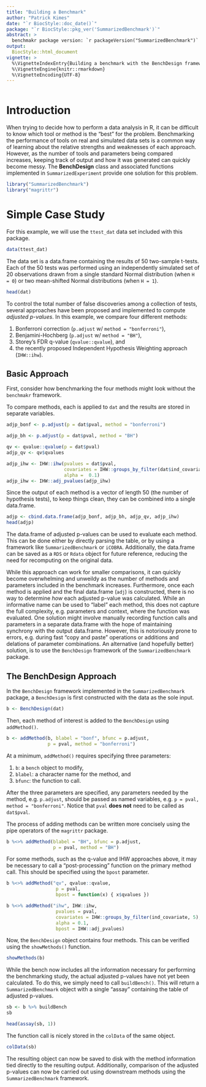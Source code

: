 ```yaml
---
title: "Building a Benchmark"
author: "Patrick Kimes"
date: "`r BiocStyle::doc_date()`"
package: "`r BiocStyle::pkg_ver('SummarizedBenchmark')`"
abstract: >
  benchmakr package version: `r packageVersion("SummarizedBenchmark")`
output:
  BiocStyle::html_document
vignette: >
  %\VignetteIndexEntry{Building a benchmark with the BenchDesign framework}
  %\VignetteEngine{knitr::rmarkdown}
  %\VignetteEncoding{UTF-8}
---
```


```r

```

# Introduction

When trying to decide how to perform a data analysis in R, it can be difficult to know which tool or method is the "best" for the problem. Benchmarking the performance of tools on real and simulated data sets is a common way of learning about the relative strengths and weaknesses of each approach. However, as the number of tools and parameters being compared increases, keeping track of output and how it was generated can quickly become messy. The **BenchDesign** class and associated functions implemented in `SummarizedExperiment` provide one solution for this problem. 

```r
library("SummarizedBenchmark")
library("magrittr")
```

# Simple Case Study

For this example, we will use the `ttest_dat` data set included with this package. 

```r
data(ttest_dat)
```

The data set is a data.frame containing the results of 50 two-sample t-tests. Each of the 50 tests was performed using an independently simulated set of 20 observations drawn from a single standard Normal distribution (when `H = 0`) or two mean-shifted Normal distributions (when `H = 1`).

```r
head(dat)
```

To control the total number of false discoveries among a collection of tests, several approaches have been proposed and implemented to compute *adjusted p-values*. In this example, we compare four different methods:

1. Bonferroni correction (`p.adjust` w/ `method = "bonferroni"`),
2. Benjamini-Hochberg (`p.adjust` w/ `method = "BH"`),
3. Storey's FDR q-value (`qvalue::qvalue`), and
4. the recently proposed Independent Hypothesis Weighting approach (`IHW::ihw`).

## Basic Approach

First, consider how benchmarking the four methods might look without the `benchmakr` framework.  

To compare methods, each is applied to `dat` and the results are stored in separate variables. 

```r
adjp_bonf <- p.adjust(p = dat$pval, method = "bonferroni")

adjp_bh <- p.adjust(p = dat$pval, method = "BH")

qv <- qvalue::qvalue(p = dat$pval)
adjp_qv <- qv$qvalues

adjp_ihw <- IHW::ihw(pvalues = dat$pval,
                     covariates = IHW::groups_by_filter(dat$ind_covariate, 5),
                     alpha =  0.1)
adjp_ihw <- IHW::adj_pvalues(adjp_ihw) 
```

Since the output of each method is a vector of length 50 (the number of hypothesis tests), to keep things clean, they can be combined into a single data.frame.

```r
adjp <- cbind.data.frame(adjp_bonf, adjp_bh, adjp_qv, adjp_ihw)
head(adjp)
```

The data.frame of adjusted p-values can be used to evaluate each method. This can be done either by directly parsing the table, or by using a framework like `SummarizedBenchmark` or `iCOBRA`. Additionally, the data.frame can be saved as a `RDS` or `Rdata` object for future reference, reducing the need for recomputing on the original data.  

While this approach can work for smaller comparisons, it can quickly become overwhelming and unweildy as the number of methods and parameters included in the benchmark increases. Furthermore, once each method is applied and the final data.frame (`adj`) is constructed, there is no way to determine *how* each adjusted p-value was calculated. While an informative name can be used to "label" each method, this does not capture the full complexity, e.g. parameters and context, where the function was evaluated. One solution might involve manually recording function calls and parameters in a separate data.frame with the hope of maintaining synchrony with the output data.frame. However, this is notoriously prone to errors, e.g. during fast "copy and paste" operations or additions and delations of parameter combinations. An alternative (and hopefully better) solution, is to use the `BenchDesign` framework of the `SummarizedBenchmark` package.


## The BenchDesign Approach 

In the `BenchDesign` framework implemented in the `SummarizedBenchmark` package, a `BenchDesign` is first constructed with the data as the sole input. 

```r
b <- BenchDesign(dat)
```

Then, each method of interest is added to the `BenchDesign` using `addMethod()`. 
```r
b <- addMethod(b, blabel = "bonf", bfunc = p.adjust,
               p = pval, method = "bonferroni")
```

At a minimum, `addMethod()` requires specifying three parameters:

1. `b`: a `bench` object to modify,
2. `blabel`: a character name for the method, and
3. `bfunc`: the function to call.

After the three parameters are specified, any parameters needed by the method, e.g. `p.adjust`, should be passed as named variables, e.g. `p = pval, method = "bonferroni"`. Notice that `pval` **does not** need to be called as `dat$pval`.  

The process of adding methods can be written more concisely using the pipe operators of the `magrittr` package.

```r
b %<>% addMethod(blabel = "BH", bfunc = p.adjust,
                 p = pval, method = "BH")
```

For some methods, such as the q-value and IHW approaches above, it may be necessary to call a "post-processing" function on the primary method call. This should be specified using the `bpost` parameter. 

```r
b %<>% addMethod("qv", qvalue::qvalue,
                  p = pval,
                  bpost = function(x) { x$qvalues })

b %<>% addMethod("ihw", IHW::ihw,
                  pvalues = pval,
                  covariates = IHW::groups_by_filter(ind_covariate, 5),
                  alpha = 0.1,
                  bpost = IHW::adj_pvalues)
```

Now, the `BenchDesign` object contains four methods. This can be verified using the `showMethods()` function.

```r
showMethods(b)
```

While the bench now includes all the information necessary for performing the benchmarking study, the actual adjusted p-values have not yet been calculated. To do this, we simply need to call `buildBench()`. This will return a `SummarizedBenchmark` object with a single "assay" containing the table of adjusted p-values.

```r
sb <- b %>% buildBench
sb
```

```r
head(assay(sb, 1))
```

The function call is nicely stored in the `colData` of the same object.

```r
colData(sb)
```

The resulting object can now be saved to disk with the method information tied directly to the resulting output. Additionally, comparison of the adjusted p-values can now be carried out using downstream methods using the `SummarizedBenchmark` framework.

